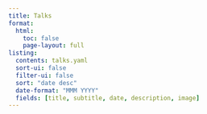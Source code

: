 ```yaml
---
title: Talks
format:
  html:
    toc: false
    page-layout: full
listing:
  contents: talks.yaml
  sort-ui: false
  filter-ui: false
  sort: "date desc"
  date-format: "MMM YYYY"
  fields: [title, subtitle, date, description, image]
---
```




